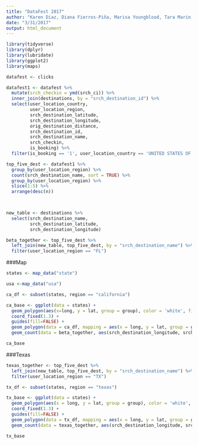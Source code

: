 ```yaml
---
title: "DataFest 2017"
author: "Karen Diaz, Diana Fierros-Piña, Marisa Youngblood, Tara Marin, and Marta García"
date: "3/31/2017"
output: html_document
---
```


```r
library(tidyverse)
library(dplyr)
library(lubridate)
library(ggplot2)
library(maps)

datafest <- clicks
```

```r

datafest1 <- datafest %>%
  mutate(srch_checkin = ymd(srch_ci)) %>%
  inner_join(destinations, by = "srch_destination_id") %>%
  select(user_location_country, 
         user_location_region,
         srch_destination_latitude,
         srch_destination_longitude,
         orig_destination_distance,
         srch_destination_id,
         srch_destination_name,
         srch_checkin, 
         is_booking) %>%
  filter(is_booking == '1', user_location_country == 'UNITED STATES OF AMERICA')

top_five_dest <- datafest1 %>%
  group_by(user_location_region) %>%
  count(srch_destination_name, sort = TRUE) %>%
  group_by(user_location_region) %>%
  slice(1:5) %>%
  arrange(desc(n))

  

new_table <- destinations %>%
  select(srch_destination_name,
         srch_destination_latitude,
         srch_destination_longitude) 

beta_together <- top_five_dest %>%
  left_join(new_table, top_five_dest, by = "srch_destination_name") %>%
  filter(user_location_region == "FL")

```
###Map
```r
states <- map_data("state")

usa <-map_data("usa")

ca_df <- subset(states, region == "california")

ca_base <- ggplot(data = states) +
  geom_polygon(aes(x=long, y = lat, group = group), color = 'white', fill = "lightgray") + 
  coord_fixed(1.3) + 
  guides(fill=FALSE) +
  geom_polygon(data = ca_df, mapping = aes(x = long, y = lat, group = group), fill = "#00cc66") + 
  geom_count(data = beta_together, aes(srch_destination_longitude, srch_destination_latitude, color = "red", size = n))

ca_base
```

###Texas
```r
texas_together <- top_five_dest %>%
  left_join(new_table, top_five_dest, by = "srch_destination_name") %>%
  filter(user_location_region == "TX")

tx_df <- subset(states, region == "texas")

tx_base <- ggplot(data = states) +
  geom_polygon(aes(x = long, y = lat, group = group), color = 'white', fill = "lightgray") + 
  coord_fixed(1.3) + 
  guides(fill=FALSE) +
  geom_polygon(data = tx_df, mapping = aes(x = long, y = lat, group = group), fill = "#ffb366") + 
  geom_count(data = texas_together, aes(srch_destination_longitude, srch_destination_latitude, color = "red", size = n))

tx_base
```

